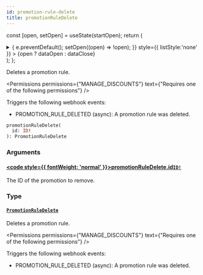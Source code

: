 ```yaml
---
id: promotion-rule-delete
title: promotionRuleDelete
---
```






const [open, setOpen] = useState(startOpen);
return (
<details {...(open ? { open: true } : {})} className="details" style={{ border:'none', boxShadow:'none', background:'var(--ifm-background-color)' }}>
<summary
onClick={(e) => {
e.preventDefault();
setOpen((open) => !open);
}}
style={{ listStyle:'none' }} >
{open ? dataOpen : dataClose}
</summary>
{open && children}
</details>
);
};

Deletes a promotion rule.


<Permissions permissions={"MANAGE_DISCOUNTS"} text={"Requires one of the following permissions"} />


Triggers the following webhook events:

- PROMOTION_RULE_DELETED (async): A promotion rule was deleted.

```graphql
promotionRuleDelete(
  id: ID!
): PromotionRuleDelete
```

### Arguments

#### [<code style={{ fontWeight: 'normal' }}>promotionRuleDelete.<b>id</b></code>](#)<Bullet />[`ID!`](../../../api-reference/miscellaneous/scalars/id.mdx) <Badge class="badge badge--secondary" text="non-null"/> <Badge class="badge badge--secondary" text="scalar"/> <Badge class="badge badge--secondary" text="miscellaneous"/>

The ID of the promotion to remove.

### Type

#### [`PromotionRuleDelete`](../../../api-reference/discounts/objects/promotion-rule-delete.mdx) <Badge class="badge badge--secondary" text="object"/> <Badge class="badge badge--secondary" text="discounts"/>

Deletes a promotion rule.


<Permissions permissions={"MANAGE_DISCOUNTS"} text={"Requires one of the following permissions"} />


Triggers the following webhook events:

- PROMOTION_RULE_DELETED (async): A promotion rule was deleted.

